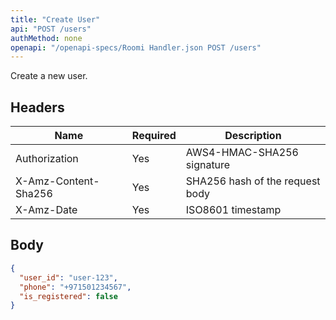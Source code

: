 ```yaml
---
title: "Create User"
api: "POST /users"
authMethod: none
openapi: "/openapi-specs/Roomi Handler.json POST /users"
---
```


Create a new user.

## Headers


| Name | Required | Description |
| --- | --- | --- |
| Authorization | Yes | AWS4-HMAC-SHA256 signature |
| X-Amz-Content-Sha256 | Yes | SHA256 hash of the request body |
| X-Amz-Date | Yes | ISO8601 timestamp |


## Body

```json
{
  "user_id": "user-123",
  "phone": "+971501234567",
  "is_registered": false
}
```
